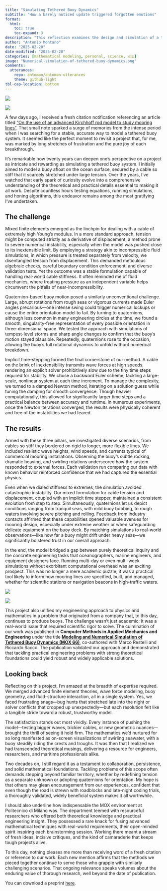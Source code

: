 ```yaml
---
title: "Simulating Tethered Buoy Dynamics"
subtitle: "How a barely noticed update triggered forgotten emotions"
format:
  html:
    toc: true
    toc-expand: 3
description: "This reflection examines the design and simulation of a tethered buoy system, an enterprise bridging nearly inextensible cables, quaternion-based orientation, and implicit time-stepping. It traces the technical challenges and day-to-day engineering realities of merging advanced finite element concepts with real-world ocean conditions. Through the interplay of mixed methods and iterative solvers, supported by the vibrant research community at MOX, it recounts the milestones, hurdles, and enduring satisfaction that remain vivid even after two decades."
author: "Antonio Montano"
date: "2025-02-20"
date-modified: "2025-02-20"
categories: [mathematical modeling, personal, science, 🇬🇧]
image: "Numerical-simulation-of-tethered-buoy-dynamics.png"
comments: 
  utterances:
    repo: antomon/antomon-utterances
    theme: github-light
tbl-cap-location: bottom
---
```


::: {.column-margin}
![](citation.png)
:::

::: {.column-margin}
![](On-the-use-of-an-advanced-Kirchhoff-rod-model-to-study-mooring-lines.png)
:::

A few days ago, I received a fresh citation notification referencing an article titled [“On the use of an advanced Kirchhoff rod model to study mooring lines"](https://arxiv.org/abs/2502.10256). That small note sparked a surge of memories from the intense period when I was searching for a stable, accurate way to model a tethered buoy system. It seemed like the perfect moment to revisit a project that, for me, was marked by long stretches of frustration and the pure joy of each breakthrough.

It’s remarkable how twenty years can deepen one’s perspective on a project as intricate and rewarding as simulating a tethered buoy system. I initially aimed to model a buoy afloat on the ocean surface, secured by a cable so stiff that it scarcely stretched under large tension. Over the years, I’ve watched that early spark of curiosity evolve into a comprehensive understanding of the theoretical and practical details essential to making it all work. Despite countless hours testing equations, running simulations, and honing algorithms, this endeavor remains among the most gratifying I’ve undertaken.

## The challenge

Mixed finite elements emerged as the linchpin for dealing with a cable of extremely high Young’s modulus. In a more standard approach, tension might be computed strictly as a derivative of displacement, a method prone to severe numerical instability, especially when the model was pushed close to its inextensible limit. By employing a strategy akin to incompressible fluid simulations, in which pressure is treated separately from velocity, we disentangled tension from displacement. This demanded meticulous algebraic checks, careful boundary condition enforcement, and diverse validation tests. Yet the outcome was a stable formulation capable of handling real-world cable stiffness. It often reminded me of fluid mechanics, where treating pressure as an independent variable helps circumvent the pitfalls of near-incompressibility.

Quaternion-based buoy motion posed a similarly unconventional challenge. Large, abrupt rotations from rough seas or vigorous currents made Euler angles precarious—one intense swing could trigger numerical lockups or cause the entire orientation model to fail. By turning to quaternions, although less common in many engineering circles at the time, we found a smooth, singularity-free representation of every possible orientation in three-dimensional space. We tested the approach with simulations of tempest-level storms and sharp angle changes to confirm that the buoy’s motion stayed plausible. Repeatedly, quaternions rose to the occasion, allowing the buoy’s full rotational dynamics to unfold without numerical breakdown.

Implicit time-stepping formed the final cornerstone of our method. A cable on the brink of inextensibility transmits wave forces at high speeds, rendering an explicit solver prohibitively slow due to the tiny time steps required for stability. We chose a backward Euler scheme, tackling a large-scale, nonlinear system at each time increment. To manage the complexity, we turned to a damped Newton method, iterating on a solution guess while tuning the damping for smooth convergence. Though heavier computationally, this allowed for significantly larger time steps and a practical balance between accuracy and runtime. In numerous experiments, once the Newton iterations converged, the results were physically coherent and free of the instabilities we had feared.

## The results

Armed with these three pillars, we investigated diverse scenarios, from cables so stiff they bordered on rigid to longer, more flexible lines. We included realistic wave heights, wind speeds, and currents typical of commercial mooring installations. Observing the buoy’s subtle rocking, dramatic heaving, and swirling rotations underscored how the system responded to external forces. Each validation run comparing our data with known behavior reinforced confidence that we had captured the essential physics.

Even when we dialed stiffness to extremes, the simulation avoided catastrophic instability. Our mixed formulation for cable tension and displacement, coupled with an implicit time stepper, maintained a consistent evolution from step to step. Simultaneously, quaternions let us depict conditions ranging from tranquil seas, with mild buoy bobbing, to rough waters involving severe pitching and rolling. Feedback from industry contacts affirmed that these capabilities opened valuable avenues for mooring design, especially under extreme weather or when safeguarding delicate equipment on the buoy deck. By matching simulations to real-world observations—like how far a buoy might drift under heavy seas—we significantly bolstered trust in our overall approach.

In the end, the model bridged a gap between purely theoretical inquiry and the concrete engineering tasks that oceanographers, marine engineers, and equipment designers face. Running multi-day or even multi-week simulations without exorbitant computational overhead was an exciting prospect. This was no longer a mere academic puzzle; it was a practical tool likely to inform how mooring lines are specified, built, and managed, whether for scientific stations or navigation beacons in high-traffic waters.

::: {.column-margin}
![](Resinex-announcement.png)
:::

::: {.column-margin}
![](Numerical-simulation-of-tethered-buoy-dynamics.png)
:::

This project also unified my engineering approach to physics and mathematics in a problem that originated from a company that, to this day, continues to produce buoys. The challenge wasn’t just academic; it was a real-world issue that required scientific rigor to solve. The culmination of our work was published in **Computer Methods in Applied Mechanics and Engineering** under the title **[Modeling and Numerical Simulation of Tethered Buoy Dynamics (MOX 66)](https://doi.org/10.1016/j.cma.2007.04.012)**, co-authored with Marco Restelli and Riccardo Sacco. The publication validated our approach and demonstrated that tackling practical engineering problems with strong theoretical foundations could yield robust and widely applicable solutions.

## Looking back

Reflecting on this project, I’m amazed at the breadth of expertise required. We merged advanced finite element theories, wave force modeling, buoy geometry, and fluid–structure interaction, all in a single system. Yes, we faced frustrating snags—bug hunts that stretched late into the night or solver conflicts that cropped up unexpectedly—but each resolution felt like a tangible stride toward a robust, trustworthy model.

The satisfaction stands out most vividly. Every instance of pushing the model—testing bigger waves, trickier cables, or new geometric nuances—brought the thrill of seeing it hold firm. The mathematics we’d nurtured for so long manifested as on-screen visualizations of swirling seawater, with a buoy steadily riding the crests and troughs. It was then that I realized we had transcended theoretical musings, delivering a resource for engineers, researchers, and maritime professionals alike.

Two decades on, I still regard it as a testament to collaboration, persistence, and solid mathematical foundations. Tackling problems of this scope often demands stepping beyond familiar territory, whether by redefining tension as a separate unknown or adopting quaternions for orientation. My hope is that others may glean encouragement from our experiences, confident that even though the road is strewn with roadblocks and late-night coding trials, a thoroughly validated, widely beneficial system makes it all worthwhile.

I should also underline how indispensable the MOX environment at Politecnico di Milano was. The department teemed with resourceful researchers who offered both theoretical knowledge and practical engineering insight. They possessed a rare knack for fusing advanced mathematical techniques with real-world requirements, their open-minded spirit inspiring each brainstorming session. Working there meant a stream of fresh ideas, incisive critiques, and the kind of camaraderie that keeps tough projects alive.

To this day, nothing pleases me more than receiving word of a fresh citation or reference to our work. Each new mention affirms that the methods we pieced together continue to serve those who grapple with similarly challenging scenarios. That ongoing relevance speaks volumes about the enduring value of thorough research, well beyond the date of publication.

You can download a preprint [here](https://mox.polimi.it/reports-and-books/publication-results/?id=77).

